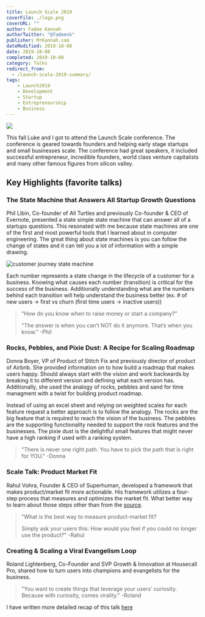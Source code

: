 ---
title: Launch Scale 2019
coverFile: ./logo.png
coverURL: ""
author: Fadee Kannah
authorTwitter: "@fadeenk"
publisher: MrKannah.com
dateModified: 2019-10-08
date: 2019-10-08
completed: 2019-10-08
category: Talks
redirect_from:
  - /launch-scale-2019-summary/
tags:
    - Launch2019
    - Development
    - Startup
    - Entrepreneurship
    - Business
---

![](./logo.png)

This fall Luke and I got to attend the Launch Scale conference. The conference is geared towards founders and helping early stage startups and small businesses scale. The conference had great speakers, it included successful entrepreneur, incredible founders, world class venture capitalists and many other famous figures from silicon valley.

## Key Highlights (favorite talks)

### The State Machine that Answers All Startup Growth Questions
Phil Libin, Co-founder of All Turtles and previously Co-founder & CEO of Evernote, presented a state simple state machine that can answer all of a startups questions. This resonated with me because state machines are one of the first and most powerful tools that I learned about in computer engineering. The great thing about state machines is you can follow the change of states and it can tell you a lot of information with a simple drawing.

![customer journey state machine](./statemachine.jpg)

Each number represents a state change in the lifecycle of a customer for a business. Knowing what causes each number (transition) is critical for the success of the business. Additionally understanding what are the numbers behind each transition will help understand the business better (ex. # of new users -> first vs churn (first time users -> inactive users))

> “How do you know when to raise money or start a company?" 
> 
> "The answer is when you can’t NOT do it anymore. That’s when you know.” -Phil

### Rocks, Pebbles, and Pixie Dust: A Recipe for Scaling Roadmap
Donna Boyer, VP of Product of Stitch Fix and previously director of product of Airbnb. She provided information on to how build a roadmap that makes users happy. Should always start with the vision and work backwards by breaking it to different version and defining what each version has. Additionally, she used the analogy of rocks, pebbles and sand for time managment with a twist for building product roadmap.

Instead of using an excel sheet and relying on weighted scales for each feature request a better approach is to follow the analogy. The rocks are the big feature that is required to reach the vision of the business. The pebbles are the supporting functionality needed to support the rock features and the businesses. The pixie dust is the delightful small features that might never have a high ranking if used with a ranking system. 

> "There is never one right path. You have to pick the path that is right for YOU." -Donna

### Scale Talk: Product Market Fit
Rahul Vohra, Founder & CEO of Superhuman, developed a framework that makes product/market fit more actionable. His framework utilizes a four-step process that measures and optimizes the market fit. What better way to learn about those steps other than from the [source](https://firstround.com/review/how-superhuman-built-an-engine-to-find-product-market-fit/).

> "What is the best way to measure product-market fit?
>
> Simply ask your users this: How would you feel if you could no longer use the product?" -Rahul

  
### Creating & Scaling a Viral Evangelism Loop
Roland Lightenberg, Co-Founder and SVP Growth & Innovation at Housecall Pro, shared how to turn users into champions and evangelists for the business. 

> "You want to create things that leverage your users' curiosity. Because with curiosity, comes virality." -Roland

I have written more detailed recap of this talk [here](./viral)
